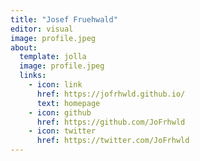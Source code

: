 ```yaml
---
title: "Josef Fruehwald"
editor: visual
image: profile.jpeg
about: 
  template: jolla
  image: profile.jpeg
  links: 
    - icon: link
      href: https://jofrhwld.github.io/
      text: homepage
    - icon: github
      href: https://github.com/JoFrhwld
    - icon: twitter
      href: https://twitter.com/JoFrhwld
---
```

